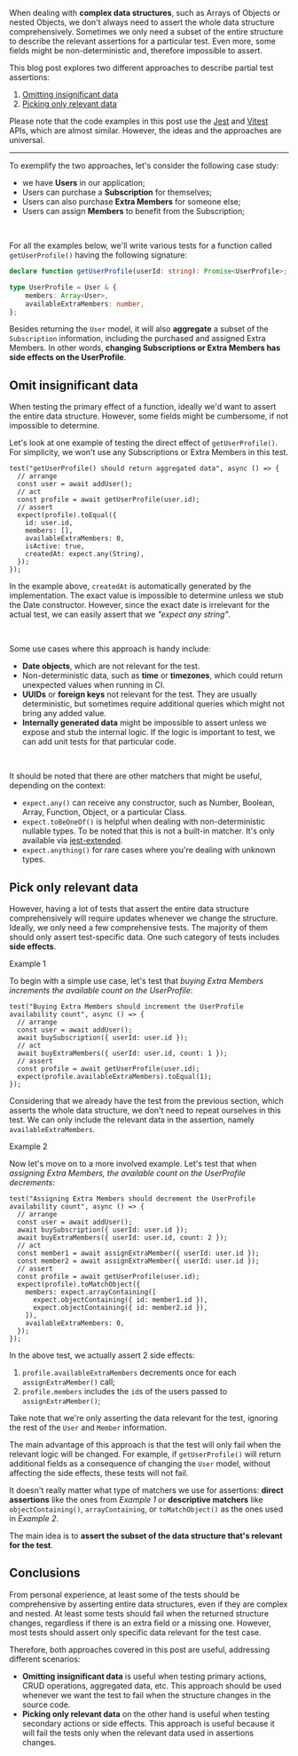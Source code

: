 


When dealing with **complex data structures**, such as Arrays of Objects or nested Objects, we don't always need to assert the whole data structure comprehensively. Sometimes we only need a subset of the entire structure to describe the relevant assertions for a particular test. Even more, some fields might be non-deterministic and, therefore impossible to assert.

This blog post explores two different approaches to describe partial test assertions:

1. [Omitting insignificant data](#omit-insignificant-data)
2. [Picking only relevant data](#pick-only-relevant-data)

Please note that the code examples in this post use the [Jest](https://jestjs.io/docs/expect) and [Vitest](https://vitest.dev/api/expect.html) APIs, which are almost similar. However, the ideas and the approaches are universal.

---

To exemplify the two approaches, let's consider the following case study:

- we have __Users__ in our application;
- Users can purchase a __Subscription__ for themselves;
- Users can also purchase __Extra Members__ for someone else;
- Users can assign __Members__ to benefit from the Subscription;

<br />

For all the examples below, we'll write various tests for a function called `getUserProfile()` having the following signature:

```ts
declare function getUserProfile(userId: string): Promise<UserProfile>;

type UserProfile = User & {
    members: Array<User>,
    availableExtraMembers: number,
};
```

Besides returning the `User` model, it will also **aggregate** a subset of the `Subscription` information, including the purchased and assigned Extra Members. In other words, **changing Subscriptions or Extra Members has side effects on the UserProfile**.

## Omit insignificant data

When testing the primary effect of a function, ideally we'd want to assert the entire data structure. However, some fields might be cumbersome, if not impossible to determine.

Let's look at one example of testing the direct effect of `getUserProfile()`. For simplicity, we won't use any Subscriptions or Extra Members in this test.

```ts{12}
test("getUserProfile() should return aggregated data", async () => {
  // arrange
  const user = await addUser();
  // act
  const profile = await getUserProfile(user.id);
  // assert
  expect(profile).toEqual({
    id: user.id,
    members: [],
    availableExtraMembers: 0,
    isActive: true,
    createdAt: expect.any(String),
  });
});
```

In the example above, `createdAt` is automatically generated by the implementation. The exact value is impossible to determine unless we stub the Date constructor. However, since the exact date is irrelevant for the actual test, we can easily assert that we _"expect any string"_.

<br />

Some use cases where this approach is handy include:

- **Date objects**, which are not relevant for the test.
- Non-deterministic data, such as **time** or **timezones**, which could return unexpected values when running in CI.
- **UUIDs** or **foreign keys** not relevant for the test. They are usually deterministic, but sometimes require additional queries which might not bring any added value.
- **Internally generated data** might be impossible to assert unless we expose and stub the internal logic. If the logic is important to test, we can add unit tests for that particular code.

<br />

It should be noted that there are other matchers that might be useful, depending on the context:

- `expect.any()` can receive any constructor, such as Number, Boolean, Array, Function, Object, or a particular Class.
- `expect.toBeOneOf()` is helpful when dealing with non-deterministic nullable types. To be noted that this is not a built-in matcher. It's only available via [jest-extended](https://jest-extended.jestcommunity.dev/docs/matchers/).
- `expect.anything()` for rare cases where you're dealing with unknown types.

## Pick only relevant data

However, having a lot of tests that assert the entire data structure comprehensively will require updates whenever we change the structure. Ideally, we only need a few comprehensive tests. The majority of them should only assert test-specific data. One such category of tests includes **side effects**.

<Subheading>Example 1</Subheading>

To begin with a simple use case, let's test that _buying Extra Members increments the available count on the UserProfile_:

```ts{9}
test("Buying Extra Members should increment the UserProfile availability count", async () => {
  // arrange
  const user = await addUser();
  await buySubscription({ userId: user.id });
  // act
  await buyExtraMembers({ userId: user.id, count: 1 });
  // assert
  const profile = await getUserProfile(user.id);
  expect(profile.availableExtraMembers).toEqual(1);
});
```

Considering that we already have the test from the previous section, which asserts the whole data structure, we don't need to repeat ourselves in this test. We can only include the relevant data in the assertion, namely `availableExtraMembers`.

<Subheading>Example 2</Subheading>

Now let's move on to a more involved example. Let's test that when _assigning Extra Members, the available count on the UserProfile decrements_:

```ts{11-17}
test("Assigning Extra Members should decrement the UserProfile availability count", async () => {
  // arrange
  const user = await addUser();
  await buySubscription({ userId: user.id });
  await buyExtraMembers({ userId: user.id, count: 2 });
  // act
  const member1 = await assignExtraMember({ userId: user.id });
  const member2 = await assignExtraMember({ userId: user.id });
  // assert
  const profile = await getUserProfile(user.id);
  expect(profile).toMatchObject({
    members: expect.arrayContaining([
      expect.objectContaining({ id: member1.id }),
      expect.objectContaining({ id: member2.id }),
    ]),
    availableExtraMembers: 0,
  });
});
```

In the above test, we actually assert 2 side effects:

1. `profile.availableExtraMembers` decrements once for each `assignExtraMember()` call;
2. `profile.members` includes the `id`s of the users passed to `assignExtraMember()`;

Take note that we're only asserting the data relevant for the test, ignoring the rest of the `User` and `Member` information.

The main advantage of this approach is that the test will only fail when the relevant logic will be changed. For example, if `getUserProfile()` will return additional fields as a consequence of changing the `User` model, without affecting the side effects, these tests will not fail.

<Note>
  <p>It doesn't really matter what type of matchers we use for assertions: <strong>direct assertions</strong> like the ones from <i>Example 1</i> or <strong>descriptive matchers</strong> like <code>objectContaining()</code>, <code>arrayContaining</code>, or <code>toMatchObject()</code> as the ones used in <i>Example 2</i>.</p>
  <p>The main idea is to <strong>assert the subset of the data structure that's relevant for the test</strong>.</p>
</Note>

## Conclusions

From personal experience, at least some of the tests should be comprehensive by asserting entire data structures, even if they are complex and nested. At least some tests should fail when the returned structure changes, regardless if there is an extra field or a missing one. However, most tests should assert only specific data relevant for the test case.

Therefore, both approaches covered in this post are useful, addressing different scenarios:

- **Omitting insignificant data** is useful when testing primary actions, CRUD operations, aggregated data, etc. This approach should be used whenever we want the test to fail when the structure changes in the source code.
- **Picking only relevant data** on the other hand is useful when testing secondary actions or side effects. This approach is useful because it will fail the tests only when the relevant data used in assertions changes.

